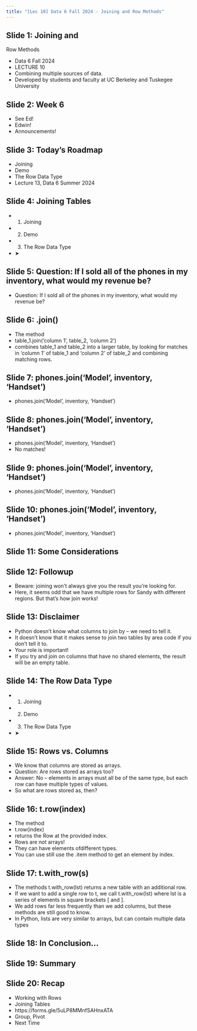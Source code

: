 ```yaml
---
title: "[Lec 10] Data 6 Fall 2024 - Joining and Row Methods"
---
```


## Slide 1: Joining and 
Row Methods

- Data 6 Fall 2024
- LECTURE 10
- Combining multiple sources of data.
- Developed by students and faculty at UC Berkeley and Tuskegee University

## Slide 2: Week 6

- See Ed!
- Edwin!
- Announcements!

## Slide 3: Today’s Roadmap

- Joining
- Demo
- The Row Data Type
- Lecture 13, Data 6 Summer 2024

## Slide 4: Joining Tables

- 1. Joining
- 2. Demo
- 3. The Row Data Type
- ➤

## Slide 5: Question: If I sold all of the phones in my inventory, what would my revenue be?

- Question: If I sold all of the phones in my inventory, what would my revenue be?

## Slide 6: .join()

- The method
- table\_1.join('column 1', table\_2, 'column 2')
- combines table\_1 and table\_2 into a larger table, by looking for matches in 'column 1' of table\_1 and 'column 2' of table\_2 and combining matching rows.

## Slide 7: phones.join('Model', inventory, 'Handset')

- phones.join('Model', inventory, 'Handset')

## Slide 8: phones.join('Model', inventory, 'Handset')

- phones.join('Model', inventory, 'Handset')
- No matches!

## Slide 9: phones.join('Model', inventory, 'Handset')

- phones.join('Model', inventory, 'Handset')

## Slide 10: phones.join('Model', inventory, 'Handset')

- phones.join('Model', inventory, 'Handset')

## Slide 11: Some Considerations

## Slide 12: Followup

- Beware: joining won’t always give you the result you’re looking for.
- Here, it seems odd that we have multiple rows for Sandy with different regions. But that’s how join works!

## Slide 13: Disclaimer

- Python doesn’t know what columns to join by – we need to tell it.
- It doesn’t know that it makes sense to join two tables by area code if you don’t tell it to.
- Your role is important!
- If you try and join on columns that have no shared elements, the result will be an empty table.

## Slide 14: The Row Data Type

- 1. Joining
- 2. Demo
- 3. The Row Data Type
- ➤

## Slide 15: Rows vs. Columns

- We know that columns are stored as arrays.
- Question: Are rows stored as arrays too?
- Answer: No – elements in arrays must all be of the same type, but each row can have multiple types of values.
- So what are rows stored as, then?

## Slide 16: t.row(index)

- The method
- t.row(index)
- returns the Row at the provided index.
- Rows are not arrays!
- They can have elements ofdifferent types.
- You can use still use the .item method to get an element by index.

## Slide 17: t.with\_row(s)

- The methods t.with\_row(lst) returns a new table with an additional row.
- If we want to add a single row to t, we call t.with\_row(lst) where lst is a series of elements in square brackets [ and ].
- We add rows far less frequently than we add columns, but these methods are still good to know.
- In Python, lists are very similar to arrays, but can contain multiple data types

## Slide 18: In Conclusion…

## Slide 19: Summary

## Slide 20: Recap

- Working with Rows
- Joining Tables
- https://forms.gle/5uLP8MMnfSAHnxATA
- Group, Pivot
- Next Time

